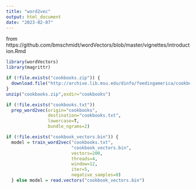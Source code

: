 ```yaml
---
title: "word2vec"
output: html_document
date: "2023-02-07"
---
```

from https://github.com/bmschmidt/wordVectors/blob/master/vignettes/introduction.Rmd
```r
library(wordVectors)
library(magrittr)
```

```r
if (!file.exists("cookbooks.zip")) {
  download.file("http://archive.lib.msu.edu/dinfo/feedingamerica/cookbook_text.zip","cookbooks.zip")
}
unzip("cookbooks.zip",exdir="cookbooks")
```

```r
if (!file.exists("cookbooks.txt")) 
  prep_word2vec(origin="cookbooks",
                destination="cookbooks.txt",
                lowercase=T,
                bundle_ngrams=2)

if (!file.exists("cookbook_vectors.bin")) {
  model = train_word2vec("cookbooks.txt",
                         "cookbook_vectors.bin",
                         vectors=200,
                         threads=4,
                         window=12,
                         iter=5,
                         negative_samples=0)
  } else model = read.vectors("cookbook_vectors.bin")
```

